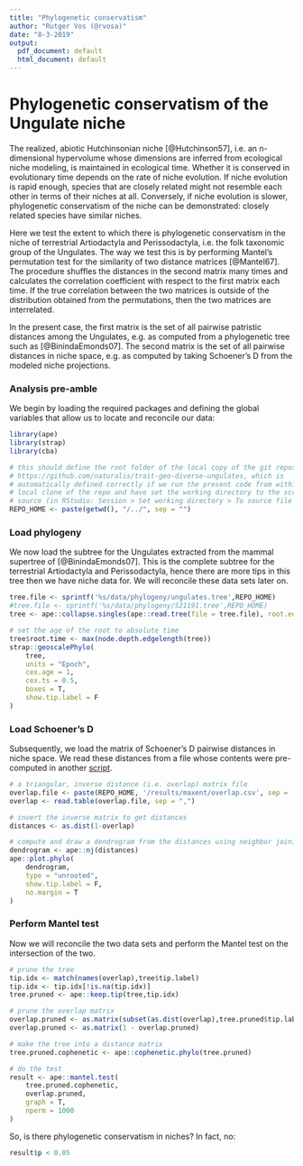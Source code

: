 ```yaml
---
title: "Phylogenetic conservatism"
author: "Rutger Vos (@rvosa)"
date: "8-3-2019"
output:
  pdf_document: default
  html_document: default
---
```


Phylogenetic conservatism of the Ungulate niche
===============================================

The realized, abiotic Hutchinsonian niche [@Hutchinson57], i.e. an n-dimensional
hypervolume whose dimensions are inferred from ecological niche modeling, is 
maintained in ecological time. Whether it is conserved in evolutionary time 
depends on the rate of niche evolution. If niche evolution is rapid enough, 
species that are closely related might not resemble each other in terms of their
niches at all. Conversely, if niche evolution is slower, phylogenetic 
conservatism of the niche can be demonstrated: closely related species have 
similar niches.

Here we test the extent to which there is phylogenetic conservatism in the niche
of terrestrial Artiodactyla and Perissodactyla, i.e. the folk taxonomic group of
the Ungulates. The way we test this is by performing Mantel's permutation test
for the similarity of two distance matrices [@Mantel67]. The procedure shuffles
the distances in the second matrix many times and calculates the correlation 
coefficient with respect to the first matrix each time. If the true correlation
between the two matrices is outside of the distribution obtained from the 
permutations, then the two matrices are interrelated. 

In the present case, the first matrix is the set of all pairwise patristic
distances among the Ungulates, e.g. as computed from a phylogenetic tree such
as [@BinindaEmonds07]. The second matrix is the set of all pairwise distances
in niche space, e.g. as computed by taking Schoener's D from the modeled niche
projections.

### Analysis pre-amble

We begin by loading the required packages and defining the global variables that
allow us to locate and reconcile our data:

```r
library(ape)
library(strap)
library(cba)

# this should define the root folder of the local copy of the git repository at:
# https://github.com/naturalis/trait-geo-diverse-ungulates, which is
# automatically defined correctly if we run the present code from within a
# local clone of the repo and have set the working directory to the script
# source (in RStudio: Session > Set working directory > To source file location)
REPO_HOME <- paste(getwd(), "/../", sep = "")
```

### Load phylogeny

We now load the subtree for the Ungulates extracted from the mammal supertree of
[@BinindaEmonds07]. This is the complete subtree for the terrestrial 
Artiodactyla and Perissodactyla, hence there are more tips in this tree then we
have niche data for. We will reconcile these data sets later on.

```r
tree.file <- sprintf('%s/data/phylogeny/ungulates.tree',REPO_HOME)
#tree.file <- sprintf('%s/data/phylogeny/S21191.tree',REPO_HOME)
tree <- ape::collapse.singles(ape::read.tree(file = tree.file), root.edge = T)

# set the age of the root to absolute time
tree$root.time <- max(node.depth.edgelength(tree))
strap::geoscalePhylo(
    tree, 
    units = "Epoch", 
    cex.age = 1, 
    cex.ts = 0.5, 
    boxes = T, 
    show.tip.label = F
)
```

### Load Schoener's D

Subsequently, we load the matrix of Schoener's D pairwise distances in niche
space. We read these distances from a file whose contents were pre-computed in
another [script](../script/Niche_Overlap.Rmd).

```r
# a triangular, inverse distance (i.e. overlap) matrix file
overlap.file <- paste(REPO_HOME, '/results/maxent/overlap.csv', sep = '')
overlap <- read.table(overlap.file, sep = ",")

# invert the inverse matrix to get distances
distances <- as.dist(1-overlap)

# compute and draw a dendrogram from the distances using neighbor joining
dendrogram <- ape::nj(distances)
ape::plot.phylo(
    dendrogram, 
    type = "unrooted",
    show.tip.label = F,
    no.margin = T
)
```

### Perform Mantel test

Now we will reconcile the two data sets and perform the Mantel test on the 
intersection of the two.

```r
# prune the tree
tip.idx <- match(names(overlap),tree$tip.label)
tip.idx <- tip.idx[!is.na(tip.idx)]
tree.pruned <- ape::keep.tip(tree,tip.idx)

# prune the overlap matrix
overlap.pruned <- as.matrix(subset(as.dist(overlap),tree.pruned$tip.label))
overlap.pruned <- as.matrix(1 - overlap.pruned)

# make the tree into a distance matrix
tree.pruned.cophenetic <- ape::cophenetic.phylo(tree.pruned)

# do the test
result <- ape::mantel.test(
    tree.pruned.cophenetic, 
    overlap.pruned, 
    graph = T,
    nperm = 1000
)
```

So, is there phylogenetic conservatism in niches? In fact, no:

```r
result$p < 0.05
```